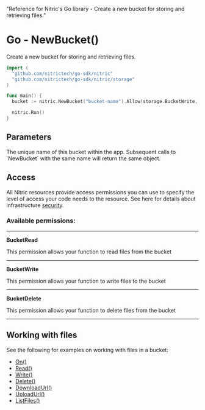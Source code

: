   "Reference for Nitric's Go library - Create a new bucket for storing and retrieving files."

# Go - NewBucket()

Create a new bucket for storing and retrieving files.

```go
import (
  "github.com/nitrictech/go-sdk/nitric"
  "github.com/nitrictech/go-sdk/nitric/storage"
)

func main() {
  bucket := nitric.NewBucket("bucket-name").Allow(storage.BucketWrite, storage.BucketRead, storage.BucketDelete)

  nitric.Run()
}
```

## Parameters

<Properties>
  <Property name="name" required type="string">
    The unique name of this bucket within the app. Subsequent calls to
    `NewBucket` with the same name will return the same object.
  </Property>
</Properties>

## Access

All Nitric resources provide access permissions you can use to specify the level of access your code needs to the resource. See here for details about infrastructure [security](/get-started/foundations/infrastructure/security).

### Available permissions:

---

**BucketRead**

This permission allows your function to read files from the bucket

---

**BucketWrite**

This permission allows your function to write files to the bucket

---

**BucketDelete**

This permission allows your function to delete files from the bucket

---

## Working with files

See the following for examples on working with files in a bucket:

- [On()](./bucket-on)
- [Read()](./bucket-read)
- [Write()](./bucket-write)
- [Delete()](./bucket-delete)
- [DownloadUrl()](./bucket-downloadurl)
- [UploadUrl()](./bucket-uploadurl)
- [ListFiles()](./bucket-listfiles)
